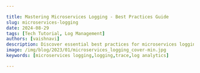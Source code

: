 ```yaml
---

title: Mastering Microservices Logging - Best Practices Guide
slug: microservices-logging
date: 2024-08-29
tags: [Tech Tutorial, Log Management]
authors: [vaishnavi]
description: Discover essential best practices for microservices logging. Learn how to implement effective logging strategies, overcome challenges, and enhance system observability.
image: /img/blog/2023/01/microservices_logging_cover-min.jpg
keywords: [microservices logging,logging,trace,log analytics]

---
```


<head>
  <script
    type="application/ld+json"
    dangerouslySetInnerHTML={{ __html: JSON.stringify({
  "@context": "https://schema.org",
  "@type": "TechArticle",
  "headline": "Mastering Microservices Logging - Best Practices Guide",
  "alternativeHeadline": "Essential best practices for implementing effective logging in microservices architectures",
  "author": {
    "@type": "Person",
    "name": "Vaishnavi"
  },
  "publisher": {
    "@type": "Organization",
    "name": "SigNoz",
    "logo": {
      "@type": "ImageObject",
      "url": "https://signoz.io/img/SigNozLogo-orange.svg"
    }
  },
  "datePublished": "2024-08-29T00:00:00Z",
  "dateModified": "2024-08-29T00:00:00Z",
  "mainEntityOfPage": {
    "@type": "WebPage",
    "@id": "https://signoz.io/blog/microservices-logging/"
  },
  "description": "Discover essential best practices for microservices logging. Learn how to implement effective logging strategies, overcome challenges, and enhance system observability.",
  "keywords": "microservices logging, logging, trace, log analytics, distributed systems, observability",
  "articleSection": "Technology",
  "inLanguage": "en",
  "isPartOf": {
    "@type": "Blog",
    "name": "SigNoz Blog",
    "url": "https://signoz.io/blog/"
  },
  "about": [
    {
      "@type": "Thing",
      "name": "Microservices",
      "description": "An architectural style that structures an application as a collection of loosely coupled services"
    },
    {
      "@type": "Thing",
      "name": "Logging",
      "description": "The practice of recording events, operations, and data flows within a software system"
    },
    {
      "@type": "Thing",
      "name": "Observability",
      "description": "The ability to measure the internal states of a system by examining its outputs"
    }
  ],
  "mentions": [
    {
      "@type": "SoftwareApplication",
      "name": "OpenTelemetry",
      "applicationCategory": "Observability Framework"
    },
    {
      "@type": "SoftwareApplication",
      "name": "SigNoz",
      "applicationCategory": "Observability Platform"
    }
  ],
  "mainEntity": {
    "@type": "FAQPage",
    "mainEntity": [
      {
        "@type": "Question",
        "name": "What is microservices logging and why is it important?",
        "acceptedAnswer": {
          "@type": "Answer",
          "text": "Microservices logging is the practice of capturing and managing log data in a distributed system composed of independent, loosely coupled services. It's crucial for maintaining visibility, diagnosing issues, monitoring performance, ensuring security, and achieving compliance in complex distributed environments."
        }
      },
      {
        "@type": "Question",
        "name": "What are some best practices for microservices logging?",
        "acceptedAnswer": {
          "@type": "Answer",
          "text": "Key best practices include: implementing standardized log formats, using structured logging in JSON format, utilizing log levels consistently, using unique correlation IDs for each request, including contextual data in logs, avoiding logging sensitive information, and implementing a centralized logging solution."
        }
      },
      {
        "@type": "Question",
        "name": "How does centralized logging benefit microservices architectures?",
        "acceptedAnswer": {
          "@type": "Answer",
          "text": "Centralized logging provides a unified view of logs from all services, simplifies log correlation and analysis, enhances security through centralized access control, enables advanced querying and visualization capabilities, and facilitates easier troubleshooting and performance optimization."
        }
      }
    ]
  },
  "tutorial": {
    "@type": "HowTo",
    "name": "How to Implement Effective Microservices Logging",
    "step": [
      {
        "@type": "HowToStep",
        "name": "Standardize Log Formats",
        "text": "Implement a consistent log format across all services, including timestamp, service name, log level, message, and contextual data."
      },
      {
        "@type": "HowToStep",
        "name": "Use Structured Logging",
        "text": "Adopt structured logging, preferably in JSON format, to make logs easier to parse and analyze programmatically."
      },
      {
        "@type": "HowToStep",
        "name": "Implement Correlation IDs",
        "text": "Use unique correlation IDs for each request to trace it across multiple services."
      },
      {
        "@type": "HowToStep",
        "name": "Set Up Centralized Logging",
        "text": "Implement a centralized logging solution to collect, store, and analyze logs from all services in one place."
      },
      {
        "@type": "HowToStep",
        "name": "Integrate with Observability Tools",
        "text": "Use tools like OpenTelemetry to correlate logs with other telemetry data such as traces and metrics."
      }
    ]
  }
}) }}
  />
</head>

Microservices architectures have revolutionized software development, enabling scalability and flexibility. However, they also introduce complexities in system monitoring and troubleshooting. Effective logging is crucial for maintaining visibility and diagnosing issues in these distributed environments. This comprehensive guide explores best practices for microservices logging, helping you navigate the challenges and implement robust logging strategies. From standardized formats to advanced techniques, you'll learn how to master [logging in microservices](https://signoz.io/blog/microservices-logging/#overcoming-common-microservices-logging-challenges) and enhance your system's observability.

<Figure src="/img/blog/2024/08/microservices-logging-CleanShot_2024-08-29_at_14.11.122x.webp" alt="Microservices logging" caption="Microservices logging" />

## What is Microservices Logging and Why is it Critical?

Microservices architecture is a software design approach in which a large application is built as a collection of small, independent services. The goal of microservices architecture is to improve the scalability and maintainability of a software system by making it easier to develop, test, and deploy individual services independently.

One of the main benefits of microservices architecture is that it allows for a more granular and fine-grained approach to building and evolving a software system. This can make it easier to make changes to individual parts of the system without affecting the entire system.

Microservices logging refers to the practice of capturing and managing log data in a distributed system composed of independent, loosely coupled services.

### Importance of Logging in Microservices

Logging is critical in microservices architectures for several reasons:

1. **Distributed Debugging**: Logs help trace requests across multiple services, essential for identifying the root cause of issues.
2. **Performance Monitoring**: Log data provides insights into service performance and helps identify bottlenecks.
3. **Security Auditing**: Logs are crucial for detecting and investigating security incidents across the distributed system.
4. **Compliance**: Many industries require comprehensive logging for regulatory compliance.

The key differences between monolithic and microservices logging include:

- **Volume**: Microservices generate significantly more log data due to their distributed nature.
- **Consistency**: Maintaining consistent log formats across diverse services is challenging but essential.
- **Correlation**: Tracing requests across services requires sophisticated log correlation techniques.

Effective microservices logging directly impacts system observability—the ability to understand internal states based on external outputs. It enables faster troubleshooting, proactive issue detection, and informed decision-making for system improvements.

## Essential Microservices Logging Best Practices

To implement effective logging in your microservices architecture, follow these best practices:

### What to Log

Events and Transactions: Capture actions, occurrences, and business or system transactions to provide insights into the system's behavior.
Errors: Log errors, exceptions, and stack traces to aid in troubleshooting and understanding failure points within the system.

### Implement Standardized Log Formats

Use a consistent log format across all services to simplify [log parsing](https://signoz.io/guides/log-parsing/) and analysis. A standardized format should include:

- Timestamp
- Service name
- Log level
- Message
- Contextual data (e.g., user ID, request ID)

Example of a standardized log entry:

```json
	{
  "timestamp": "2023-05-30T10:15:30.123Z",
  "service": "user-service",
  "level": "INFO",
  "message": "User login successful",
  "userId": "12345",
  "requestId": "abc-123-xyz"
}

```

### Use Log Levels

Use standardized logging levels across all services:

- **DEBUG**: Detailed information for debugging purposes
- **INFO**: General operational information
- **WARN**: Non-critical issues or unexpected events
- **ERROR**: Error conditions that require attention
- **FATAL**: Critical errors that may lead to service failure

Ensure all team members understand and correctly use these levels to maintain consistency.

### Use Structured logging

Structured logging, particularly in JSON format, offers several advantages:

- Easier to parse and analyze programmatically
- Supports complex data structures
- Facilitates integration with [log management tools](https://signoz.io/blog/open-source-log-management/)

Implement structured logging in your services using libraries like Winston (Node.js) or Logback (Java).

### Use an unique correlation ID per request  

Imagine a situation where a large number of microservices produce millions of log entries every hour. If something odd happened, it would be challenging to identify the underlying cause. 

An invaluable tool in this kind of circumstance is a correlation ID. For each request sent to a server, a correlation request ID would be inserted. The identifier is passed back and forth between each service needed to fulfill the request. If you're trying to debug a problem, the first thing you should do is locate the special identification that was given along with the request. Even better would be to use the special ID when handling errors in the error log.

### Add contextual data in your logs

Make sure to include enough context in your logs to be able to understand the events that lead up to an error or debugging issue. This might include information such as the request URL, request parameters, and user ID.

### Do not log sensitive data

Avoid logging personally identifiable information (PII). PII includes things like passwords, account numbers, and social security numbers. There is a privacy concern because it is possible that individual developers may need to examine logs for debugging needs. If your company wants to evaluate user behavior, take into account how certain types of sensitive data may be aggregated through logging to maintain user anonymity.

### Provide informative application logs

The log should have all the information required to understand the error when it occurs. We can troubleshoot more effectively and more quickly the more information that is accessible from the microservices logs.

At the very least, logs need to contain the following details:

- Service name
- UserID
- Hostname
- Correlation ID (can be in the form of traceid)
- RequestID
- Time Stamp
- Overall duration (at the end of a request)
- Method name
- Call stack (line number of the log)
- Request Method
- Request URI

### Centralized logging solution

In a microservices architecture, it can be difficult to keep track of logs if they are scattered across multiple services. Using a [centralized logging solution](https://signoz.io/blog/centralized-logging/) such as SigNoz or Elastic can help you to collect, query, and view logs from all your services in one place. Logs analytics tool like SigNoz provide dashboards to visually present logs data in an easily digestible format.

### Logging performance metrics

In addition to logging events and errors, consider also logging performance metrics such as response times and resource utilization. This will allow you to monitor the performance of your services and identify any potential issues.

## The need for a Centralized Logging Service

A single centralized logging service that aggregates logs from all the services should be a preferred solution in a microservices architecture. In the software world, unique/unseen problems are not seldom, and we certainly do not want to be juggling through multiple log files or developed dashboards to get insights about what caused the same.

When one or more services fail, we need to know which service experienced an issue and why. It's also difficult to decipher the complete request flow in microservices. For instance, which services have been called? And in what sequence and frequency are that service called?

Benefits of centralized logging include:

- **Unified view**: Access logs from all services in one place
- **Easier correlation**: Simplifies tracing requests across services
- **Advanced analysis**: Enables complex queries and pattern recognition
- **Improved security**: Centralized access control and audit trails

Key features to look for in a log management solution:

1. **Scalability**: Ability to handle high log volumes
2. **Real-time ingestion and search**: Quick access to recent logs
3. **Advanced querying**: Support for complex search queries
4. **Visualization**: Dashboards and charts for log data analysis
5. **Alerting**: Automated notifications for specific log patterns

## Advanced Techniques for Effective Microservices Logging

### Distributed Tracing

Distributed tracing provides end-to-end visibility of requests as they traverse multiple services. It helps identify performance bottlenecks and understand service dependencies.

Implement distributed tracing using tools like Jaeger or Zipkin. These systems work by propagating trace context between services and collecting timing data for each span of a request.

Example of adding tracing to a Node.js application using OpenTelemetry:

```jsx
const { NodeTracerProvider } = require('@opentelemetry/node');
const { SimpleSpanProcessor } = require('@opentelemetry/tracing');
const { JaegerExporter } = require('@opentelemetry/exporter-jaeger');

const provider = new NodeTracerProvider();
const exporter = new JaegerExporter({ serviceName: 'my-service' });
provider.addSpanProcessor(new SimpleSpanProcessor(exporter));
provider.register();

// Your application code here

```

### Log Aggregation and Correlation

Use log aggregation to collect and correlate logs from multiple services. This technique helps in understanding the flow of requests and identifying issues that span across services.

Implement log correlation by including correlation IDs in all log entries and using a [centralized logging system](https://signoz.io/blog/centralized-logging/) to aggregate and analyze logs based on these IDs.

### Log Sampling

In high-volume environments, log sampling can help manage the amount of data while still providing valuable insights. Implement intelligent sampling techniques that capture a representative subset of logs, including all error logs and a percentage of other log levels.

Example of log sampling in Python:

```python
import random

def should_log(level):
    if level in ['ERROR', 'FATAL']:
        return True
    return random.random() < 0.1  # 10% sampling for non-error logs

def log(level, message):
    if should_log(level):
        # Proceed with logging
        pass

```

### Automated Log Analysis and Alerting

Implement automated log analysis to detect patterns, anomalies, and potential issues. Set up alerts based on specific log patterns or thresholds to proactively address problems.

Use machine learning algorithms for advanced log analysis, such as clustering similar log messages or detecting anomalies in log patterns.

### Integrating Observability in logs

If the application logs contained request context identifiers (such as trace ids, span ids, traceflags or user-defined baggage based on <a href="https://www.w3.org/TR/trace-context/#traceparent-header" rel="noopener noreferrer nofollow" target="_blank">w3c trace context recommendation</a>) it would result in a much richer correlation between logs and traces, as well as correlation between logs emitted by different components of a distributed system. This would make logs significantly more valuable in distributed systems.

But before we go further, let’s have brief overview of what is observability.

**What is observability?**

We believe the aim of observability is to solve customer issues quickly. Creating monitoring dashboards is useless if it can’t help engineering teams quickly identify the root causes of performance issues.

A modern distributed software system has a lot of moving components. So while setting up monitoring, you might not know what answers you would need to solve an issue. And that’s where observability comes into the picture.

Observability enables application owners to get answers to any question that might arise while debugging application issues.

**Logs, metrics, and traces as pillars of observability**

Logs, metrics, and traces are commonly referred to as [three pillars of observability](https://signoz.io/blog/three-pillars-of-observability/). These three telemetry signals when correlated can drive application insights faster.

For robust observability, having a seamless way to correlate your telemetry signals is critical. For example, if you see that the latency of a particular service is high at the moment, can you deep-dive into relevant logs quickly? Can you correlate your metrics with traces to figure out where in the request journey the problem occurred?

Now the question is how do we generate, collect, and store telemetry signals so that they can be easily correlated and analyzed together. That’s where OpenTelemetry comes into the picture.

**[What is OpenTelemetry](https://signoz.io/blog/what-is-opentelemetry/)?**

<a href="https://opentelemetry.io/" rel="noopener noreferrer nofollow" target="_blank">OpenTelemetry</a> is a set of API, SDKs, libraries, and integrations aiming to standardize the generation, collection, and management of telemetry data(logs, metrics, and traces). OpenTelemetry is a Cloud Native Computing Foundation project created after the merger of OpenCensus(from Google) and OpenTracing(From Uber).

The data you collect with OpenTelemetry is vendor-agnostic and can be exported in many formats. Telemetry data has become critical to observe the state of distributed systems. With microservices and polyglot architectures, there was a need to have a global standard. OpenTelemetry aims to fill that space and is doing a great job at it thus far.

SigNoz is built to support OpenTelemetry natively.

We emit logs, traces, and metrics in a way that is compliant with OpenTelemetry data models, and send the data through SigNoz collector, where it can be enriched and processed uniformly.

OpenTelemetry defines a <a href="https://opentelemetry.io/docs/specs/otel/logs/data-model/" rel="noopener noreferrer nofollow" target="_blank">log data model</a>. The purpose of the data model is to have a common understanding of what a LogRecord is, what data needs to be recorded, transferred, stored, and interpreted by a logging system. Newly designed logging systems are expected to emit logs according to OpenTelemetry’s log data model.

Now let’s look at a practical example of correlating logs with traces.

**How do you add Context information in logs in a simple Go Application?**

We have implemented the correlation of logs and traces in a sample Golang Application.

We instrument our Go application to generate traces in the way described in this [documentation](https://signoz.io/docs/instrumentation/golang/).

We will further check on how we add the context info in logs. We use zap library for logging.

In order to add the trace context information such as traceID, [spanID](https://signoz.io/comparisons/opentelemetry-trace-id-vs-span-id/) and traceFlags in the logs, we have implemented a logger wrapper that records zap log messages as events on the existing span that must be passed in a context as a first argument. It does not add anything to the logs if the context does not contain a span.

**Step 1:** We do an initial set up of zap logger.

```go
func SetupLog() {
	encoderCfg := zap.NewProductionEncoderConfig()
	encoderCfg.TimeKey = "time"
	encoderCfg.EncodeTime = zapcore.TimeEncoderOfLayout("2006-01-02T15:04:05")
	encoderCfg.MessageKey = "message"
	encoderCfg.CallerKey = zapcore.OmitKey

	fileEncoder := zapcore.NewJSONEncoder(encoderCfg)
	consoleEncoder := zapcore.NewConsoleEncoder(encoderCfg)

	logFile, _ := os.OpenFile("application.log", os.O_APPEND|os.O_CREATE|os.O_WRONLY, 0644)
	writer := zapcore.AddSync(logFile)
	defaultLogLevel := zapcore.DebugLevel
	core := zapcore.NewTee(
		zapcore.NewCore(fileEncoder, writer, defaultLogLevel),
		zapcore.NewCore(consoleEncoder, zapcore.AddSync(os.Stdout), defaultLogLevel),
	)
	logger = zap.New(core, zap.AddCaller(), zap.AddStacktrace(zapcore.ErrorLevel))
}

```

**Step 2:** Secondly, we wrap the zap logger and a context for use to add trace context information in the log messages.

```go
type LoggerWithCtx struct {
	*zap.Logger
	context *context.Context
}

func Ctx(ctx context.Context) *LoggerWithCtx {
	return &LoggerWithCtx{
		Logger:  logger,
		context: &ctx,
	}
}

func (l *LoggerWithCtx) logFields(
	ctx context.Context, fields []zap.Field,
) []zap.Field {
	span := trace.SpanFromContext(ctx)
	if span.IsRecording() {
		context := span.SpanContext()
		spanField := zap.String("span_id", context.SpanID().String())
		traceField := zap.String("trace_id", context.TraceID().String())
		traceFlags := zap.Int("trace_flags", int(context.TraceFlags()))
		fields = append(fields, []zap.Field{spanField, traceField, traceFlags}...)
	}

	return fields
}

func (log *LoggerWithCtx) Info(msg string, fields ...zap.Field) {
	fieldsWithTraceCtx := log.logFields(*log.context, fields)
	log.Logger.Info(msg, fieldsWithTraceCtx...)
}

```

**Step 3:** The services which intends to use this log method needs to pass the request context object which adds trace_id, span_id and trace_flags field to structured log messages. This option is only useful with backends that don't support OTLP and instead [parse log](https://signoz.io/guides/log-parsing/#advanced-log-parsing-techniques) messages to extract structured information.

```
import log "github.com/vabira200/golang-instrumentation/logger"

```

```
log.Ctx(r.Context()).Info("Order controller called", metadata...)

```

**Step 4:** With the integration of wrapper with the zap library, this is how our logs look like(with traceid, spanid and traceflags). This follows the <a href="https://opentelemetry.io/docs/specs/otel/logs/data-model/" rel="noopener noreferrer nofollow" target="_blank">log data model</a> from OpenTelemetry. For comparison, let’s look at logs with and without the integration of the wrapper.

**Before Integration:**

```jsx
{

    "hostname": "baschidbs02-1-p.broadsoft.ims.comcast.net",
    "level": "info",
    "line": "order/order.go:48",
    "requestId": "42b2b58d-e9bb-482a-89cf-3a8ab3e3d027",
    "requestMethod": "POST",
    "message": "Successfully completed order request",
    "time":"2022-12-26T21:33:45",
    "requestPath": "/orders",
    "userAgent": "Mozilla/5.0 (Macintosh; Intel Mac OS X 10_15_7) AppleWebKit/537.36 (KHTML, like Gecko) Chrome/108.0.0.0 Safari/537.36",
    "userId": "4538"

}

```

**After Integration:**

```jsx
{

    "hostname": "baschidbs02-1-p.broadsoft.ims.comcast.net",
    "level": "info",
    "line": "order/order.go:48",
    "requestId": "42b2b58d-e9bb-482a-89cf-3a8ab3e3d027",
    "requestMethod": "POST",
    "message": "Successfully completed order request",
    "time":"2022-12-26T21:33:45",
    "requestPath": "/orders",
    "spanid": "da0bace5360a7303",
    "traceid": "26a4a41da8170e6ee2bde8222056641b",
    "traceflags": 1,
    "userAgent": "Mozilla/5.0 (Macintosh; Intel Mac OS X 10_15_7) AppleWebKit/537.36 (KHTML, like Gecko) Chrome/108.0.0.0 Safari/537.36",
    "userId": "4538"

}

```

## OpenTelemetry Log Collection with SigNoz

In this example, we will configure our application to write the logs to a log file. Then the [SigNoz](https://signoz.io/docs/introduction/) OpenTelemetry collector collects logs from the log file and exports them to `clickhouselogsexporter` which shows up the logs in the SigNoz UI.

<figure data-zoomable align='center'>
<img src="/img/blog/2023/01/microservices-logging-signoz-working.webp" alt="How Telemetry signals are collected and correlated with SigNoz."/>
<figcaption><i>How Telemetry signals are collected and correlated with SigNoz.</i></figcaption>
</figure>

**Steps to collect Application Logs with OpenTelemetry**

Clone the [SigNoz GitHub](https://github.com/signoz/signoz) repository:

```
Start the signoz server following the instructions:

git clone -b main <https://github.com/SigNoz/signoz.git>
cd signoz/deploy/
./install.sh

```

Or Setup SigNoz Cloud

<GetStartedSigNoz />

Modify the `docker-compose.yaml` file present inside `deploy/docker` by adding volumes for the application log file.

```jsx
otel-collector:
    image: signoz/signoz-otel-collector:0.88.11
    command: ["--config=/etc/otel-collector-config.yaml"]
    user: root # required for reading docker container logs
    volumes:
      - ./otel-collector-config.yaml:/etc/otel-collector-config.yaml
      - /var/lib/docker/containers:/var/lib/docker/containers:ro
      - /<path_to_application_log_file>/application.log:/tmp/application.log

```

Add the filelog receivers in the `otel-collector-config.yaml` which is present inside `deploy/docker`

```jsx
receivers:
  filelog:
    include: ["/tmp/application.log"]
    start_at: beginning
    operators:
      - type: json_parser
        timestamp:
          parse_from: attributes.time
          layout: '%Y-%m-%dT%H:%M:%S'
      - type: move
        from: attributes.message
        to: body
      - type: remove
        field: attributes.time

```

Here we are collecting the logs and moving message from attributes to body using operators that are available. You can read more about operators [here](https://signoz.io/docs/userguide/logs/#operators-for-parsing-and-manipulating-logs).

For more configurations that are available for filelog receiver please check <a href="https://github.com/open-telemetry/opentelemetry-collector-contrib/tree/main/receiver/filelogreceiver" rel="noopener noreferrer nofollow" target="_blank">here</a>.

Next we will modify our pipeline inside `otel-collector-config.yaml` to include the receiver we have created above.

```jsx
service:

....

logs:

receivers: [otlp, filelog]

processors: [batch]

exporters: [clickhouselogsexporter]

```

Now we can restart the [OTel collector](https://signoz.io/blog/opentelemetry-collector-complete-guide/) container so that new changes are applied, and the logs are read from the application log file. If you look at the traces tab, we can see the traces available with the traceID and span.

<figure data-zoomable align='center'>
<img src="/img/blog/2023/01/microservices-logging-trace.webp" alt="Trace data visualized as flamegraphs in SigNoz."/>
<figcaption><i>Trace data visualized as flamegraphs in SigNoz.</i></figcaption>
</figure>

Now we need to switch to the logs tab and check for the equivalent log to the above trace.

<figure data-zoomable align='center'>
<img src="/img/blog/2023/01/microservices-logging-log.webp" alt="Log tab in the SigNoz dashboard."/>
<figcaption><i>Log tab in the SigNoz dashboard.</i></figcaption>
</figure>

We can see the complete log of the above trace with traceid, spanid and traceflags.

<figure data-zoomable align='center'>
<img src="/img/blog/2023/01/microservices-logging-log-complete.webp" alt="We can see complete log information along with traceID, spanID, and traceflags."/>
<figcaption><i>We can see complete log information along with traceID, spanID, and traceflags.</i></figcaption>
</figure>

## Security Considerations in Microservices Logging

Securing log data is crucial in microservices architectures. Implement these practices to ensure log security:

1. **Protect Sensitive Data**: Avoid logging sensitive information like passwords or personal data. Use masking techniques for partial logging of sensitive fields.
2. **Encrypt Log Transmission**: Use secure protocols (e.g., TLS) when transmitting logs from services to the central log management system.
3. **Secure Log Storage**: Encrypt logs at rest and implement access controls to prevent unauthorized access.
4. **Implement Audit Trails**: Log all access to the logging system itself to maintain an audit trail of who viewed or modified log data.
5. **Compliance Adherence**: Ensure your logging practices comply with relevant data protection regulations like GDPR or CCPA.

Example of masking sensitive data in logs:

```python
import re

def mask_sensitive_data(log_message):
    # Mask credit card numbers
    log_message = re.sub(r'\\b(?:\\d{4}[-\\s]?){3}\\d{4}\\b', 'XXXX-XXXX-XXXX-XXXX', log_message)
    # Mask email addresses
    log_message = re.sub(r'\\b[A-Za-z0-9._%+-]+@[A-Za-z0-9.-]+\\.[A-Z|a-z]{2,}\\b', 'XXXX@XXXX.XXX', log_message)
    return log_message

# Use this function before logging
logger.info(mask_sensitive_data("User email: john@example.com, CC: 1234-5678-9012-3456"))

```

## Overcoming Common Microservices Logging Challenges

Microservices logging presents unique challenges. Here's how to address some common issues:

1. **Managing Log Volume**:
    - Implement log rotation and compression
    - Use log sampling for high-volume services
    - Set appropriate retention policies
2. **Ensuring Consistency Across Polyglot Services**:
    - Define and enforce logging standards across teams
    - Use language-agnostic logging formats (e.g., JSON)
    - Implement centralized logging configuration management
3. **Handling Containerized and Serverless Environments**:
    - Use container-aware logging drivers (e.g., Docker's json-file driver)
    - Implement [structured logging](https://signoz.io/blog/structured-logs/) for easier parsing
    - Leverage cloud-native logging solutions for serverless functions
4. **Troubleshooting Complex Service Interactions**:
    - Implement distributed tracing
    - Use correlation IDs consistently across all services
    - Leverage log aggregation and analysis tools for end-to-end visibility

## Key Takeaways

Mastering microservices logging is essential for maintaining observable and manageable distributed systems. Remember these key points:

- Standardize log formats and implement structured logging for consistency
- Use correlation IDs and [distributed tracing](https://signoz.io/distributed-tracing/) to track requests across services
- Centralize logs for easier management, analysis, and correlation
- Implement robust security measures to protect sensitive log data
- Leverage integrated observability tools like SigNoz for comprehensive monitoring

It is a difficult task to handle logs at scale. A microservices architecture emits millions of log lines per minute. By following these best practices and continuously refining your logging strategy, you'll be well-equipped to handle the complexities of microservices architectures and maintain highly observable, performant systems.

When your code ditches you, logs become your best friend!

## FAQs

### What are the main differences between monolithic and microservices logging?

The main differences include:

1. **Volume**: Microservices generate more logs due to their distributed nature.
2. **Complexity**: Correlating logs across services is more challenging in microservices.
3. **Consistency**: Maintaining uniform logging practices across diverse services is difficult.
4. **Tools**: Microservices often require specialized tools for log aggregation and analysis.

### How can I implement distributed tracing in my microservices architecture?

To implement distributed tracing:

1. Choose a tracing framework (e.g., Jaeger, Zipkin)
2. Instrument your services to generate trace data
3. Propagate trace context between services
4. Set up a centralized collector to aggregate trace data
5. Use a visualization tool to analyze traces

### What security measures should I consider for microservices logging?

Key security measures include:

1. Encrypting log data in transit and at rest
2. Implementing access controls for log data
3. Masking or excluding sensitive information from logs
4. Maintaining audit trails for log access
5. Ensuring compliance with data protection regulations

### How does centralized logging benefit microservices architectures?

Centralized logging offers several benefits:

1. Provides a unified view of logs from all services
2. Simplifies [log correlation](https://signoz.io/opentelemetry/correlating-traces-logs-metrics-nodejs/) and analysis
3. Enhances security through centralized access control
4. Enables advanced querying and visualization capabilities
5. Facilitates easier troubleshooting and performance optimization

### What is microservices logging and why is it important?

Microservices logging is the practice of capturing and managing log data in a distributed system composed of independent, loosely coupled services. It's crucial for maintaining visibility, diagnosing issues, monitoring performance, ensuring security, and achieving compliance in complex distributed environments.

### What are the key differences between monolithic and microservices logging?

The main differences include:

1. Volume: Microservices generate significantly more log data due to their distributed nature.
2. Consistency: Maintaining consistent log formats across diverse services is challenging but essential.
3. Correlation: Tracing requests across services requires sophisticated log correlation techniques.
4. Complexity: Debugging and troubleshooting in a distributed system is more complex.
5. Tools: Specialized tools for log aggregation and analysis are often required for microservices.

### What are some best practices for microservices logging?

Key best practices include:

1. Implement standardized log formats across all services.
2. Use structured logging, preferably in JSON format.
3. Utilize log levels consistently (DEBUG, INFO, WARN, ERROR, FATAL).
4. Use unique correlation IDs for each request to trace across services.
5. Include contextual data in logs (e.g., service name, user ID, request ID).
6. Avoid logging sensitive information.
7. Implement a centralized logging solution for easier management and analysis.

### How can I implement distributed tracing in my microservices architecture?

To implement distributed tracing:

1. Choose a tracing framework (e.g., Jaeger, Zipkin, or OpenTelemetry).
2. Instrument your services to generate trace data.
3. Propagate trace context between services using headers or metadata.
4. Set up a centralized collector to aggregate trace data.
5. Use a visualization tool to analyze and explore traces.

### What security considerations should I keep in mind for microservices logging?

Important security considerations include:

1. Encrypt log data both in transit and at rest.
2. Implement strict access controls for log data.
3. Mask or exclude sensitive information from logs.
4. Maintain audit trails for log access and modifications.
5. Ensure compliance with data protection regulations like GDPR or CCPA.
6. Regularly review and update logging practices to address emerging security threats.

### How does centralized logging benefit microservices architectures?

Centralized logging offers several benefits:

1. Provides a unified view of logs from all services.
2. Simplifies log correlation and analysis across the entire system.
3. Enhances security through centralized access control and monitoring.
4. Enables advanced querying and visualization capabilities.
5. Facilitates easier troubleshooting and performance optimization.
6. Supports better scalability and [log retention](https://signoz.io/guides/log-retention/) management.

### What is OpenTelemetry and how does it relate to microservices logging?

OpenTelemetry is an open-source observability framework that provides a standardized way to generate, collect, and manage telemetry data (logs, metrics, and traces) in distributed systems. It helps in creating a consistent approach to instrumentation across different services and technologies in a microservices architecture, making it easier to correlate logs with other observability data.

---

**Related Posts**

[Why is Distributed Tracing in Microservices needed?](https://signoz.io/blog/distributed-tracing-in-microservices/)

[Context Propagation in Distributed Tracing](https://signoz.io/blog/context-propagation-in-distributed-tracing/)